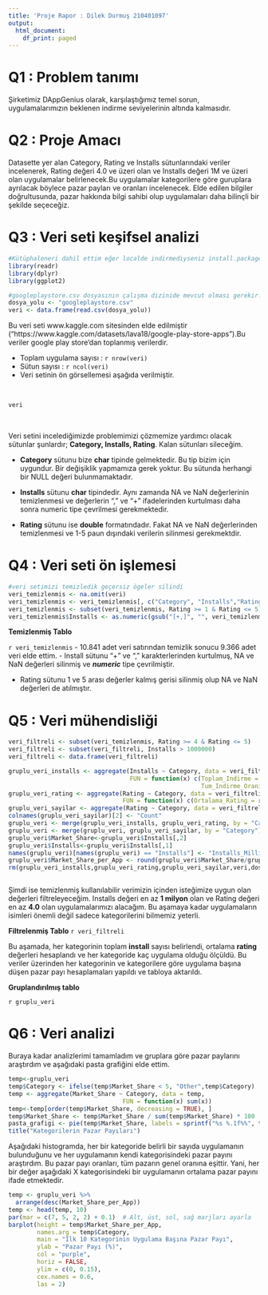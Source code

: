 ```yaml
---
title: 'Proje Rapor : Dilek Durmuş 210401097'
output:
  html_document:
    df_print: paged
---
```


# Q1 : Problem tanımı
Şirketimiz DAppGenius olarak, karşılaştığımız temel sorun, uygulamalarımızın beklenen indirme seviyelerinin altında kalmasıdır.

# Q2 : Proje Amacı
Datasette yer alan  Category, Rating ve Installs sütunlarındaki veriler incelenerek, Rating değeri 4.0 ve üzeri olan ve Installs değeri 1M ve üzeri olan uygulamalar belirlenecek.Bu uygulamalar kategorilere göre guruplara ayrılacak böylece pazar payları ve oranları incelenecek. Elde edilen bilgiler doğrultusunda, pazar hakkında bilgi sahibi olup uygulamaları daha bilinçli bir şekilde seçeceğiz.

# Q3 : Veri seti keşifsel analizi
```r
#Kütüphaleneri dahil ettim eğer localde indirmediyseniz install.packages("package.name") kullanınız.
library(readr)
library(dplyr)
library(ggplot2)

#googleplaystore.csv dosyasının çalışma dizinide mevcut olması gerekir.
dosya_yolu <- "googleplaystore.csv"
veri <- data.frame(read.csv(dosya_yolu))

```
Bu veri seti www.kaggle.com sitesinden elde edilmiştir ("https://www.kaggle.com/datasets/lava18/google-play-store-apps").Bu veriler google play store'dan toplanmış verilerdir.

- Toplam uygulama sayısı : `r nrow(veri)`
- Sütun sayısı : `r ncol(veri)`
- Veri setinin ön görsellemesi aşağıda verilmiştir.

<br>
```r
veri
```
<br>

Veri setini incelediğimizde problemimizi çözmemize yardımcı olacak sütunlar şunlardır; **Category, Installs, Rating**. Kalan sütunları sileceğim.

- **Category** sütunu bize **char** tipinde gelmektedir. Bu tip bizim için uygundur. Bir değişiklik yapmamıza gerek yoktur. Bu sütunda herhangi bir NULL değeri bulunmamaktadır.

- **Installs** sütunu **char** tipindedir. Aynı zamanda NA ve NaN değerlerinin temizlenmesi ve değerlerin "," ve "+" ifadelerinden kurtulması daha sonra numeric tipe çevrilmesi gerekmektedir.

- **Rating** sütunu ise **double** formatındadır. Fakat NA ve NaN değerlerinden temizlenmesi ve 1-5 paun dışındaki verilerin silinmesi gerekmektdir.


# Q4 : Veri seti ön işlemesi

```r
#veri setimizi temizledik geçersiz ögeler silindi
veri_temizlenmis <- na.omit(veri)
veri_temizlenmis <- veri_temizlenmis[, c("Category", "Installs","Rating")]
veri_temizlenmis <- subset(veri_temizlenmis, Rating >= 1 & Rating <= 5)
veri_temizlenmis$Installs <- as.numeric(gsub("[+,]", "", veri_temizlenmis$Installs))

```

**Temizlenmiş Tablo**

`r veri_temizlenmis`
- 10.841 adet veri satırından temizlik sonucu 9.366 adet veri elde ettim.
- Install sütunu "+" ve "," karakterlerinden kurtulmuş, NA ve NaN değerleri silinmiş ve ***numeric*** tipe çevrilmiştir.

- Rating sütunu 1 ve 5 arası değerler kalmış gerisi silinmiş olup NA ve NaN değerleri de atılmıştır.


# Q5 : Veri mühendisliği 
```r
veri_filtreli <- subset(veri_temizlenmis, Rating >= 4 & Rating <= 5)
veri_filtreli <- subset(veri_filtreli, Installs > 1000000)
veri_filtreli <- data.frame(veri_filtreli)

gruplu_veri_installs <- aggregate(Installs ~ Category, data = veri_filtreli, 
                                  FUN = function(x) c(Toplam_Indirme = sum(x)/1000000,
                                                      Tum_Indirme_Orani = round(100 * sum(x) / sum(veri_filtreli$Installs), 2)))
gruplu_veri_rating <- aggregate(Rating ~ Category, data = veri_filtreli, 
                                FUN = function(x) c(Ortalama_Rating = round(mean(x),2)))
gruplu_veri_sayilar <- aggregate(Rating ~ Category, data = veri_filtreli, FUN = length)
colnames(gruplu_veri_sayilar)[2] <- "Count"
gruplu_veri <- merge(gruplu_veri_installs, gruplu_veri_rating, by = "Category")
gruplu_veri <- merge(gruplu_veri, gruplu_veri_sayilar, by = "Category")
gruplu_veri$Market_Share<-gruplu_veri$Installs[,2]
gruplu_veri$Installs<-gruplu_veri$Installs[,1]
names(gruplu_veri)[names(gruplu_veri) == "Installs"] <- "Installs_Million"
gruplu_veri$Market_Share_per_App <- round(gruplu_veri$Market_Share/gruplu_veri$Count,2)
rm(gruplu_veri_installs,gruplu_veri_rating,gruplu_veri_sayilar,veri,dosya_yolu)



```


Şimdi ise temizlenmiş kullanılabilir verimizin içinden isteğimize uygun olan değerleri filtreleyeceğim. Installs değeri en az **1 milyon** olan ve Rating değeri en az **4.0** olan uygulamalarımızı alacağım. Bu aşamaya kadar uygulamaların isimleri önemli değil sadece kategorilerini bilmemiz yeterli.

**Filtrelenmiş Tablo**
`r veri_filtreli`



Bu aşamada, her kategorinin toplam **install** sayısı belirlendi, ortalama **rating** değerleri hesaplandı ve her kategoride kaç uygulama olduğu ölçüldü. Bu veriler üzerinden her kategorinin ve kategorilere göre uygulama başına düşen pazar payı hesaplamaları yapıldı ve tabloya aktarıldı.

**Gruplandırılmış tablo**

`r gruplu_veri`


# Q6 : Veri analizi
Buraya kadar analizlerimi tamamladım ve gruplara göre pazar paylarını araştırdım ve aşağıdaki pasta grafiğini elde ettim.

```r
temp<-gruplu_veri
temp$Category <- ifelse(temp$Market_Share < 5, "Other",temp$Category)
temp <- aggregate(Market_Share ~ Category, data = temp, 
                                FUN = function(x) sum(x))
temp<-temp[order(temp$Market_Share, decreasing = TRUE), ]
temp$Market_Share <- temp$Market_Share / sum(temp$Market_Share) * 100
pasta_grafigi <- pie(temp$Market_Share, labels = sprintf("%s %.1f%%", temp$Category, temp$Market_Share),cex = 0.8, col = rainbow(length(temp$Category)))
title("Kategorilerin Pazar Payıları")
```


Aşağıdaki histogramda, her bir kategoride belirli bir sayıda uygulamanın bulunduğunu ve her uygulamanın kendi kategorisindeki pazar payını araştırdım. Bu pazar payı oranları, tüm pazarın genel oranına eşittir. Yani, her bir değer aşağıdaki X kategorisindeki bir uygulamanın ortalama pazar payını ifade etmektedir.

```r
temp <- gruplu_veri %>%
  arrange(desc(Market_Share_per_App))
temp <- head(temp, 10)
par(mar = c(7, 5, 2, 2) + 0.1)  # Alt, üst, sol, sağ marjları ayarla
barplot(height = temp$Market_Share_per_App,
        names.arg = temp$Category,
        main = "İlk 10 Kategorinin Uygulama Başına Pazar Payı",
        ylab = "Pazar Payı (%)",
        col = "purple",
        horiz = FALSE,
        ylim = c(0, 0.15),
        cex.names = 0.6,
        las = 2) 

```

